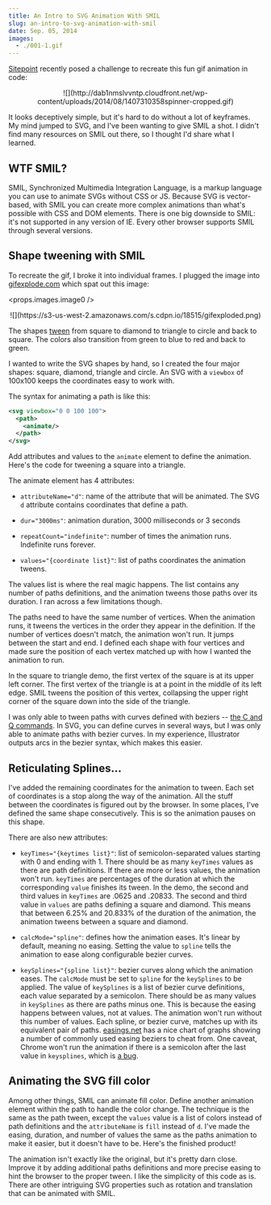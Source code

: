 ```yaml
---
title: An Intro to SVG Animation With SMIL
slug: an-intro-to-svg-animation-with-smil
date: Sep. 05, 2014
images:
  - ./001-1.gif
---
```



[Sitepoint](http://www.sitepoint.com/challenge-1-recreate-gif-css/ "link to Sitepoint article") recently posed a challenge to recreate this fun gif animation in code:

<div style="text-align: center">
  ![](http://dab1nmslvvntp.cloudfront.net/wp-content/uploads/2014/08/1407310358spinner-cropped.gif)
</div>

It looks deceptively simple, but it's hard to do without a lot of keyframes. My mind jumped to SVG, and I've been wanting to give SMIL a shot. I didn't find many resources on SMIL out there, so I thought I'd share what I learned.

## WTF SMIL?

SMIL, Synchronized Multimedia Integration Language, is a markup language you can use to animate SVGs without CSS or JS. Because SVG is vector-based, with SMIL you can create more complex animations than what's possible with CSS and DOM elements. There is one big downside to SMIL: it's not supported in any version of IE. Every other browser supports SMIL through several versions.

## Shape tweening with SMIL

To recreate the gif, I broke it into individual frames. I plugged the image into [gifexplode.com](http://gifexplode.com/ "link to gifexplode.com") which spat out this image:

<props.images.image0 />

<div style="text-align: center">
  ![](https://s3-us-west-2.amazonaws.com/s.cdpn.io/18515/gifexploded.png)
</div>

The shapes [tween](http://en.wikipedia.org/wiki/Inbetweening "link to wikipedia article on inbetweening") from square to diamond to triangle to circle and back to square. The colors also transition from green to blue to red and back to green.

I wanted to write the SVG shapes by hand, so I created the four major shapes: square, diamond, triangle and circle. An SVG with a `viewbox` of 100x100 keeps the coordinates easy to work with.

The syntax for animating a path is like this:

```svg
<svg viewbox="0 0 100 100">
  <path>
    <animate/>
  </path>
</svg>
```

Add attributes and values to the `animate` element to define the animation. Here's the code for tweening a square into a triangle.

<Codepen slug="ufHnd" />

The animate element has 4 attributes:

- `attributeName="d"`: name of the attribute that will be animated. The SVG `d` attribute contains coordinates that define a path.

- `dur="3000ms"`: animation duration, 3000 milliseconds or 3 seconds

- `repeatCount="indefinite"`: number of times the animation runs. Indefinite runs forever.

- `values="{coordinate list}"`: list of paths coordinates the animation tweens.

The values list is where the real magic happens. The list contains any number of paths definitions, and the animation tweens those paths over its duration. I ran across a few limitations though.

The paths need to have the same number of vertices. When the animation runs, it tweens the vertices in the order they appear in the definition. If the number of vertices doesn't match, the animation won't run. It jumps between the start and end. I defined each shape with four vertices and made sure the position of each vertex matched up with how I wanted the animation to run.

In the square to triangle demo, the first vertex of the square is at its upper left corner. The first vertex of the triangle is at a point in the middle of its left edge. SMIL tweens the position of this vertex, collapsing the upper right corner of the square down into the side of the triangle.

I was only able to tween paths with curves defined with beziers -- [the C and Q commands](http://www.w3.org/TR/SVG/paths.html#PathDataCurveCommands "link to the SVG spec c command"). In SVG, you can define curves in several ways, but I was only able to animate paths with bezier curves. In my experience, Illustrator outputs arcs in the bezier syntax, which makes this easier.

## Reticulating Splines...

<Codepen slug="eIhdC" />

I've added the remaining coordinates for the animation to tween. Each set of coordinates is a stop along the way of the animation. All the stuff between the coordinates is figured out by the browser. In some places, I've defined the same shape consecutively. This is so the animation pauses on this shape.

There are also new attributes:

- `keyTimes="{keytimes list}"`: list of semicolon-separated values starting with 0 and ending with 1\. There should be as many `keyTimes` values as there are path definitions. If there are more or less values, the animation won't run. `keyTimes` are percentages of the duration at which the corresponding `value` finishes its tween. In the demo, the second and third values in `keyTimes` are .0625 and .20833\. The second and third value in `values` are paths defining a square and diamond. This means that between 6.25% and 20.833% of the duration of the animation, the animation tweens between a square and diamond.

- `calcMode="spline"`: defines how the animation eases. It's linear by default, meaning no easing. Setting the value to `spline` tells the animation to ease along configurable bezier curves.

- `keySplines="{spline list}"`: bezier curves along which the animation eases. The `calcMode` must be set to `spline` for the `keySplines` to be applied. The value of `keySplines` is a list of bezier curve definitions, each value separated by a semicolon. There should be as many values in `keySplines` as there are paths minus one. This is because the easing happens between values, not at values. The animation won't run without this number of values. Each spline, or bezier curve, matches up with its equivalent pair of paths. [easings.net](<[http://easings.net/](http://easings.net/)> "link to easings.net") has a nice chart of graphs showing a number of commonly used easing beziers to cheat from. One caveat, Chrome won't run the animation if there is a semicolon after the last value in `keysplines`, which is [a bug](https://code.google.com/p/chromium/issues/detail?id=410379&thanks=410379&ts=1409765768 "link to Chrome bug report").

## Animating the SVG fill color

Among other things, SMIL can animate fill color. Define another animation element within the path to handle the color change. The technique is the same as the path tween, except the `values` value is a list of colors instead of path definitions and the `attributeName` is `fill` instead of `d`. I've made the easing, duration, and number of values the same as the paths animation to make it easier, but it doesn't have to be. Here's the finished product!

<Codepen slug="qbvKt" />

The animation isn't exactly like the original, but it's pretty darn close. Improve it by adding additional paths definitions and more precise easing to hint the browser to the proper tween. I like the simplicity of this code as is. There are other intriguing SVG properties such as rotation and translation that can be animated with SMIL.
